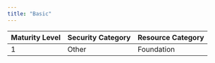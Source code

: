 ```yaml
---
title: "Basic"
---
```


| Maturity Level | Security Category | Resource Category |
|----------------|------------------|-------------------|
| 1 | Other | <div className="flex items-center gap-2"><Database className="h-5 w-5 text-blue-500" /> Foundation </div> |